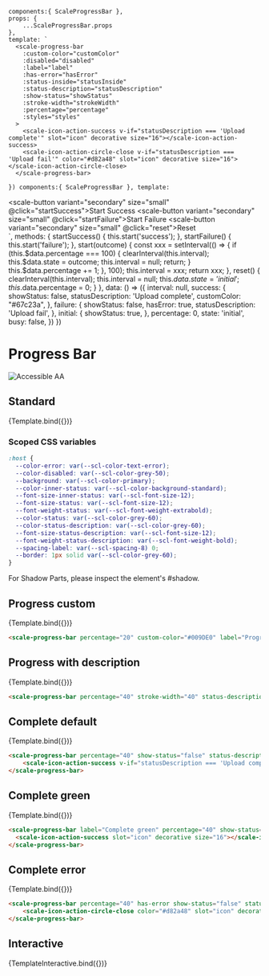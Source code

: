 
<Meta
  title="Components/Progress Bar"
  component={ScaleProgressBar}
  argTypes={{}}
/>

    components:{ ScaleProgressBar },
    props: {
        ...ScaleProgressBar.props
    },
    template: `
      <scale-progress-bar
        :custom-color="customColor"
        :disabled="disabled"
        :label="label"
        :has-error="hasError"
        :status-inside="statusInside"
        :status-description="statusDescription"
        :show-status="showStatus"
        :stroke-width="strokeWidth"
        :percentage="percentage"
        :styles="styles"
      >
        <scale-icon-action-success v-if="statusDescription === 'Upload complete'" slot="icon" decorative size="16"></scale-icon-action-success>
        <scale-icon-action-circle-close v-if="statusDescription === 'Upload fail'" color="#d82a48" slot="icon" decorative size="16"></scale-icon-action-circle-close>
      </scale-progress-bar>
  `
})
    components:{ ScaleProgressBar },
    template: `
      <div>
          <scale-progress-bar
            label="Download progress example"
            :custom-color="$data[$data.state].customColor"
            :has-error="$data[$data.state].hasError"
            :status-inside="$data[$data.state].statusInside"
            :status-description="$data[$data.state].statusDescription"
            :show-status="$data[$data.state].showStatus"
            :percentage="$data.percentage"
          >
            <scale-icon-action-success v-if="$data[$data.state].statusDescription === 'Upload complete'" slot="icon" decorative size="16"></scale-icon-action-success>
            <scale-icon-action-circle-close v-if="$data[$data.state].statusDescription === 'Upload fail'" color="#d82a48" slot="icon" decorative size="16"></scale-icon-action-circle-close>
          </scale-progress-bar>
          <scale-button variant="secondary" size="small" @click="startSuccess">Start Success</scale-button>
          <scale-button variant="secondary" size="small" @click="startFailure">Start Failure</scale-button>
          <scale-button variant="secondary" size="small" @click="reset">Reset</scale-button>
      </div>
  `,
    methods: {
        startSuccess() {
            this.start('success');
        },
        startFailure() {
            this.start('failure');
        },
        start(outcome) {
            const xxx = setInterval(()  => {
                if (this.$data.percentage === 100) {
                    clearInterval(this.interval);
                    this.$data.state = outcome;
                    this.interval = null;
                    return;
                }
                this.$data.percentage += 1;
            }, 100);
            this.interval = xxx;
            return xxx;
        },
        reset() {
            clearInterval(this.interval);
            this.interval = null;
            this.$data.state = 'initial';
            this.$data.percentage = 0;
        }
    },
    data: () => ({
        interval: null,
        success: {
            showStatus: false,
            statusDescription: 'Upload complete',
            customColor: "#67c23a",
        },
        failure: {
            showStatus: false,
            hasError: true,
            statusDescription: 'Upload fail',
        },
        initial: {
            showStatus: true,
        },
        percentage: 0,
        state: 'initial',
        busy: false,
    })
})

<div style={{display: 'inline-flex', alignItems: 'center', justifyContent: 'space-between', width: '100%'}}>
    <h1>Progress Bar</h1>
    <img src="assets/aa.png" alt="Accessible AA" />
</div>

## Standard

<Canvas withSource="none">
  <Story
    name="Determinate"
    args={{
      percentage: 20,
      label: 'Determinate',
    }}
  >
    {Template.bind({})}
  </Story>
</Canvas>

<ArgsTable story='Determinate' />

### Scoped CSS variables

```css
:host {
  --color-error: var(--scl-color-text-error);
  --color-disabled: var(--scl-color-grey-50);
  --background: var(--scl-color-primary);
  --color-inner-status: var(--scl-color-background-standard);
  --font-size-inner-status: var(--scl-font-size-12);
  --font-size-status: var(--scl-font-size-12);
  --font-weight-status: var(--scl-font-weight-extrabold);
  --color-status: var(--scl-color-grey-60);
  --color-status-description: var(--scl-color-grey-60);
  --font-size-status-description: var(--scl-font-size-12);
  --font-weight-status-description: var(--scl-font-weight-bold);
  --spacing-label: var(--scl-spacing-8) 0;
  --border: 1px solid var(--scl-color-grey-60);
}
```

For Shadow Parts, please inspect the element's #shadow.

## Progress custom

<Canvas withSource="none">
  <Story
    name="Progress custom"
    args={{
      percentage: 20,
      customColor: "#009DE0",
      label:"Progress custom"
    }}
  >
    {Template.bind({})}
  </Story>
</Canvas>

```html
<scale-progress-bar percentage="20" custom-color="#009DE0" label="Progress custom"></scale-progress-bar>
```


## Progress with description

<Canvas withSource="none">
  <Story
    name="Progress with description"
    args={{
      percentage: 40,
      statusDescription: 'Progress status description text',
      label: 'Progress with description'
    }}
  >
    {Template.bind({})}
  </Story>
</Canvas>

```html
<scale-progress-bar percentage="40" stroke-width="40" status-description="Progress status description text"></scale-progress-bar>
```


## Complete default

<Canvas withSource="none">
  <Story
    name="Complete default"
    args={{
      percentage: 100,
      showStatus: false,
      statusDescription: 'Upload complete',
      label: 'Complete default'
    }}
  >
    {Template.bind({})}
  </Story>
</Canvas>

```html
<scale-progress-bar percentage="40" show-status="false" status-description="Upload complete" label="Complete default">
    <scale-icon-action-success v-if="statusDescription === 'Upload complete'" slot="icon" decorative size="16"></scale-icon-action-success>
</scale-progress-bar>
```


## Complete green

<Canvas withSource="none">
  <Story
    name="Complete green"
    args={{
      percentage: 100,
      showStatus: false,
      statusDescription: 'Upload complete',
      customColor: "#67c23a",
      label: 'Complete green'
    }}
  >
    {Template.bind({})}
  </Story>
</Canvas>

```html
<scale-progress-bar label="Complete green" percentage="40" show-status="false" status-description="Upload complete" custom-color="#67c23a">
  <scale-icon-action-success slot="icon" decorative size="16"></scale-icon-action-success>
</scale-progress-bar>
```


## Complete error

<Canvas withSource="none">
  <Story
    name="Complete error"
    args={{
      percentage: 0,
      hasError: true,
      showStatus: false,
      statusDescription: 'Upload fail',
      label: 'Complete error'
    }}
  >
    {Template.bind({})}
  </Story>
</Canvas>

```html
<scale-progress-bar percentage="40" has-error show-status="false" status-description="Upload fail" label="Complete error">
    <scale-icon-action-circle-close color="#d82a48" slot="icon" decorative size="16"></scale-icon-action-circle-close>
</scale-progress-bar>
```


## Interactive

<Canvas withSource="none">
  <Story
    name="Interactive"
    args={{
      percentage: 0,
      hasError: true,
      showStatus: false,
      statusDescription: 'Upload fail',
      label: 'Interactive'
    }}
  >
    {TemplateInteractive.bind({})}
  </Story>
</Canvas>
